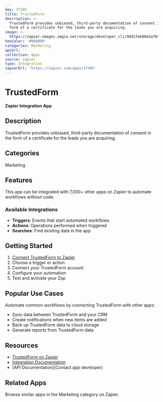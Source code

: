 ```yaml
---
key: 37305
title: TrustedForm
description: >-
  TrustedForm provides unbiased, third-party documentation of consent in the
  form of a certificate for the leads you are acquiring.
image: >-
  https://zapier-images.imgix.net/storage/developer_cli/9dd1feb80a5a7699baa0fe2cce60add4.png?auto=format%2Ccompress&ixlib=python-3.0.0&q=50
hexColor: '#000000'
categories: Marketing
apiUrl: ''
collection: Apps
source: zapier
type: Integration
zapierUrl: 'https://zapier.com/apps/37305'
---
```

# TrustedForm

**Zapier Integration App**

## Description

TrustedForm provides unbiased, third-party documentation of consent in the form of a certificate for the leads you are acquiring.

## Categories

Marketing

## Features

This app can be integrated with 7,000+ other apps on Zapier to automate workflows without code.

### Available Integrations

- **Triggers**: Events that start automated workflows
- **Actions**: Operations performed when triggered
- **Searches**: Find existing data in the app

## Getting Started

1. [Connect TrustedForm to Zapier](https://zapier.com/apps/37305)
2. Choose a trigger or action
3. Connect your TrustedForm account
4. Configure your automation
5. Test and activate your Zap

## Popular Use Cases

Automate common workflows by connecting TrustedForm with other apps:

- Sync data between TrustedForm and your CRM
- Create notifications when new items are added
- Back up TrustedForm data to cloud storage
- Generate reports from TrustedForm data

## Resources

- [TrustedForm on Zapier](https://zapier.com/apps/37305)
- [Integration Documentation](https://zapier.com/apps/37305/integrations)
- [API Documentation](Contact app developer)

## Related Apps

Browse similar apps in the Marketing category on Zapier.
